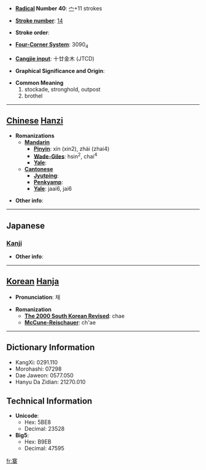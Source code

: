 * '''[[Wiktionary:Chinese radical index| Radical]] Number 40''': [[Wiktionary:Chinese radical index 宀|宀]]+11 strokes

* '''[[Wiktionary:Chinese total strokes index|Stroke number]]''': [[Wiktionary:Chinese total strokes index 14|14]]

* '''Stroke order''': 

* '''[[Wiktionary:Chinese four corner index|Four-Corner System]]''': 3090<sub>4</sub>

* '''[[Wiktionary:Chinese Cangjie index|Cangjie input]]''': 十廿金木 (JTCD)

* '''Graphical Significance and Origin''': 

* '''Common Meaning'''
*#stockade, stronghold, outpost
*# brothel


----

== [[Chinese]] [[Hanzi]] ==

* '''Romanizations'''
** '''[[Mandarin]]'''
*** '''[[Pinyin]]''': xín (xin2), zhài (zhai4)
*** '''[[Wade-Giles]]''': hsin<sup>2</sup>, chai<sup>4</sup>
*** '''[[Yale]]''': 
** '''[[Cantonese]]'''
*** '''[[Jyutping]]''':
*** '''[[Penkyamp]]''': 
*** '''[[Yale]]''': jaai6, jai6

* '''Other info''': 

----

==Japanese==
===[[Kanji]]===
{{kanji|on readings=[[さい]] (sai)
|kun readings=[[とりで]] (toride)
}}

* '''Other info''':  

----

== [[Korean]] [[Hanja]] ==

* '''Pronunciation''': 채

* '''Romanization'''
** '''[[The 2000 South Korean Revised Romanization|The 2000 South Korean Revised]]''': chae
** '''[[McCune-Reischauer]]''': ch'ae

----

== Dictionary Information ==

* KangXi: 0291.110
* Morohashi: 07298
* Dae Jaweon: 0577.050
* Hanyu Da Zidian: 21270.010

== Technical Information ==

* '''Unicode''':
** Hex: 5BE8
** Decimal: 23528
* '''Big5''':
** Hex: B9EB
** Decimal: 47595

[[fr:寨]]